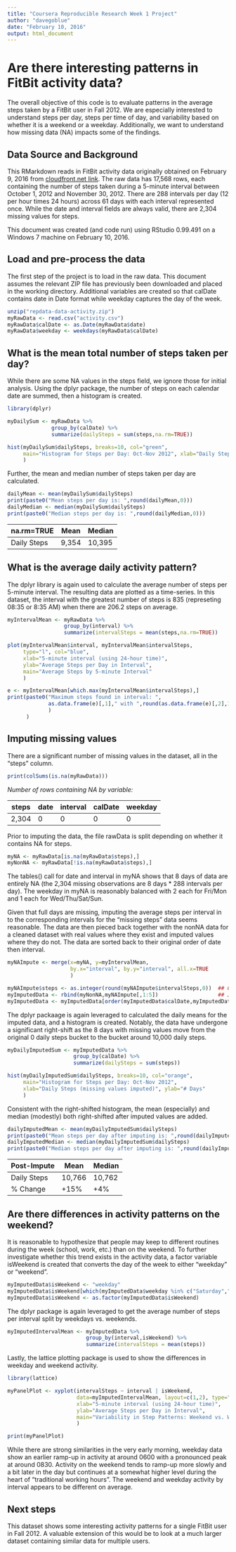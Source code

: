 ```yaml
---
title: "Coursera Reproducible Research Week 1 Project"
author: "davegoblue"
date: "February 10, 2016"
output: html_document
---
```


  
# Are there interesting patterns in FitBit activity data?
The overall objective of this code is to evaluate patterns in the average steps taken by a FitBit user in Fall 2012.  We are especially interested to understand steps per day, steps per time of day, and variability based on whether it is a weekend or a weekday.  Additionally, we want to understand how missing data (NA) impacts some of the findings.

  
## Data Source and Background
This RMarkdown reads in FitBit activity data originally obtained on February 9, 2016 from [cloudfront.net link](https://d396qusza40orc.cloudfront.net/repdata%2Fdata%2Factivity.zip).  The raw data has 17,568 rows, each containing the number of steps taken during a 5-minute interval between October 1, 2012 and November 30, 2012.  There are 288 intervals per day (12 per hour times 24 hours) across 61 days with each interval represented once.  While the date and interval fields are always valid, there are 2,304 missing values for steps.

This document was created (and code run) using RStudio 0.99.491 on a Windows 7 machine on February 10, 2016.

  
## Load and pre-process the data
The first step of the project is to load in the raw data.  This document assumes the relevant ZIP file has previously been downloaded and placed in the working directory.  Additional variables are created so that calDate contains date in Date format while weekday captures the day of the week.

```r
unzip("repdata-data-activity.zip")
myRawData <- read.csv("activity.csv")
myRawData$calDate <- as.Date(myRawData$date)
myRawData$weekday <- weekdays(myRawData$calDate)
```

  
## What is the mean total number of steps taken per day?
While there are some NA values in the steps field, we ignore those for initial analysis.  Using the dplyr package, the number of steps on each calendar date are summed, then a histogram is created.

```r
library(dplyr)

myDailySum <- myRawData %>%
              group_by(calDate) %>%
              summarize(dailySteps = sum(steps,na.rm=TRUE))

hist(myDailySum$dailySteps, breaks=10, col="green", 
     main="Histogram for Steps per Day: Oct-Nov 2012", xlab="Daily Steps", ylab="# Days"
     )

```

Further, the mean and median number of steps taken per day are calculated.

```r
dailyMean <- mean(myDailySum$dailySteps)
print(paste0("Mean steps per day is: ",round(dailyMean,0)))
dailyMedian <- median(myDailySum$dailySteps)
print(paste0("Median steps per day is: ",round(dailyMedian,0)))
```

 na.rm=TRUE | Mean   | Median
------------|--------|--------
Daily Steps | 9,354  | 10,395

  
## What is the average daily activity pattern?
The dplyr library is again used to calculate the average number of steps per 5-minute interval.  The resulting data are plotted as a time-series.  In this dataset, the interval with the greatest number of steps is 835 (represeting 08:35 or 8:35 AM) when there are 206.2 steps on average.

```r
myIntervalMean <- myRawData %>%
                  group_by(interval) %>%
                  summarize(intervalSteps = mean(steps,na.rm=TRUE))

plot(myIntervalMean$interval, myIntervalMean$intervalSteps, 
     type="l", col="blue", 
     xlab="5-minute interval (using 24-hour time)",
     ylab="Average Steps per Day in Interval",
     main="Average Steps by 5-minute Interval"
     )

e <- myIntervalMean[which.max(myIntervalMean$intervalSteps),]
print(paste0("Maximum steps found in interval: ", 
             as.data.frame(e)[,1]," with ",round(as.data.frame(e)[,2],1)," avg. steps"
             )
      )
```

  
## Imputing missing values
There are a significant number of missing values in the dataset, all in the "steps" column.

```r
print(colSums(is.na(myRawData)))
```

*Number of rows containing NA by variable:*

 steps | date | interval | calDate | weekday
-------|------|----------|---------|--------
 2,304 |    0 |        0 |       0 |      0


Prior to imputing the data, the file rawData is split depending on whether it contains NA for steps.

```r
myNA <- myRawData[is.na(myRawData$steps),]
myNonNA <- myRawData[!is.na(myRawData$steps),]
```

The tables() call for date and interval in myNA shows that 8 days of data are entirely NA (the 2,304 missing observations are 8 days * 288 intervals per day).  The weekday in myNA is reasonably balanced with 2 each for Fri/Mon and 1 each for Wed/Thu/Sat/Sun.

Given that full days are missing, imputing the average steps per interval in to the corresponding intervals for the "missing steps" data seems reasonable.  The data are then pieced back together with the nonNA data for a cleaned dataset with real values where they exist and imputed values where they do not.  The data are sorted back to their original order of date then interval.

```r
myNAImpute <- merge(x=myNA, y=myIntervalMean, 
                    by.x="interval", by.y="interval", all.x=TRUE
                    )

myNAImpute$steps <- as.integer(round(myNAImpute$intervalSteps,0))  ## Convert to closest integer
myImputedData <- rbind(myNonNA,myNAImpute[,1:5])                   ## Just the original 5 columns
myImputedData <- myImputedData[order(myImputedData$calDate,myImputedData$interval),]
```


The dplyr packaage is again leveraged to calculated the daily means for the imputed data, and a histogram is created.  Notably, the data have undergone a significant right-shift as the 8 days with missing values move from the original 0 daily steps bucket to the bucket around 10,000 daily steps.

```r
myDailyImputedSum <- myImputedData %>%
                     group_by(calDate) %>%
                     summarize(dailySteps = sum(steps))

hist(myDailyImputedSum$dailySteps, breaks=10, col="orange", 
     main="Histogram for Steps per Day: Oct-Nov 2012", 
     xlab="Daily Steps (missing values imputed)", ylab="# Days"
     )

```

Consistent with the right-shifted histogram, the mean (especially) and median (modestly) both right-shifted after imputed values are added.

```r
dailyImputedMean <- mean(myDailyImputedSum$dailySteps)
print(paste0("Mean steps per day after imputing is: ",round(dailyImputedMean,0)))
dailyImputedMedian <- median(myDailyImputedSum$dailySteps)
print(paste0("Median steps per day after imputing is: ",round(dailyImputedMedian,0)))
```

Post-Impute | Mean   | Median
------------|--------|--------
Daily Steps | 10,766 | 10,762
% Change    | +15%   | +4%

  
## Are there differences in activity patterns on the weekend?
It is reasonable to hypothesize that people may keep to different routines during the week (school, work, etc.) than on the weekend.  To further investigate whether this trend exists in the activity data, a factor variable isWeekend is created that converts the day of the week to either "weekday" or "weekend".  

```r
myImputedData$isWeekend <- "weekday"
myImputedData$isWeekend[which(myImputedData$weekday %in% c("Saturday","Sunday"))] <- "weekend"
myImputedData$isWeekend <- as.factor(myImputedData$isWeekend)

```

The dplyr package is again leveraged to get the average number of steps per interval split by weekdays vs. weekends.  

```r
myImputedIntervalMean <- myImputedData %>%
                         group_by(interval,isWeekend) %>%
                         summarize(intervalSteps = mean(steps))
```

Lastly, the lattice plotting package is used to show the differences in weekday and weekend activity.  

```r
library(lattice)

myPanelPlot <- xyplot(intervalSteps ~ interval | isWeekend, 
                      data=myImputedIntervalMean, layout=c(1,2), type="l", 
                      xlab="5-minute interval (using 24-hour time)",
                      ylab="Average Steps per Day in Interval",
                      main="Variability in Step Patterns: Weekend vs. Weekday"
                      )

print(myPanelPlot)
```

While there are strong similarities in the very early morning, weekday data show an earlier ramp-up in activity at around 0600 with a pronounced peak at around 0830.  Activity on the weekend tends to ramp-up more slowly and a bit later in the day but continues at a somewhat higher level during the heart of "traditional working hours".  The weekend and weekday activity by interval appears to be different on average.

  
## Next steps
This dataset shows some interesting activity patterns for a single FitBit user in Fall 2012.  A valuable extension of this would be to look at a much larger dataset containing similar data for multiple users.